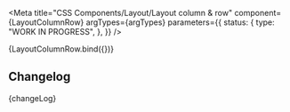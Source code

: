 
<Meta
  title="CSS Components/Layout/Layout column & row"
  component={LayoutColumnRow}
  argTypes={argTypes}
  parameters={{
    status: {
      type: "WORK IN PROGRESS",
    },
  }}
/>

<Canvas>
  <Story name="Layout column & row" args={defaultArgs}>
    {LayoutColumnRow.bind({})}
  </Story>
</Canvas>

<ArgsTable story="Layout column & row" />

## Changelog

<Description>{changeLog}</Description>
